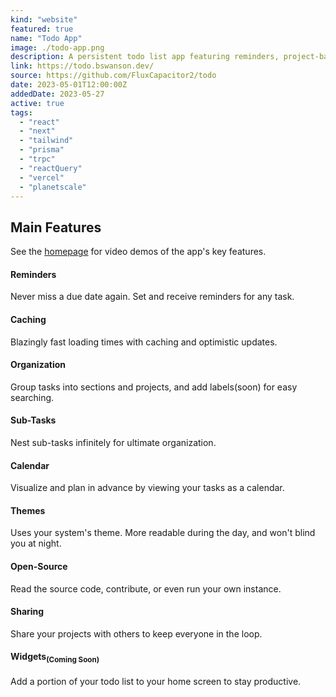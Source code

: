 ```yaml
---
kind: "website"
featured: true
name: "Todo App"
image: ./todo-app.png
description: A persistent todo list app featuring reminders, project-based organization, infinite sub-tasks, and multiple layouts.
link: https://todo.bswanson.dev/
source: https://github.com/FluxCapacitor2/todo
date: 2023-05-01T12:00:00Z
addedDate: 2023-05-27
active: true
tags:
  - "react"
  - "next"
  - "tailwind"
  - "prisma"
  - "trpc"
  - "reactQuery"
  - "vercel"
  - "planetscale"
---
```


## Main Features

See the [homepage](https://todo.bswanson.dev/) for video demos of the app's key features.

#### Reminders

Never miss a due date again. Set and receive reminders for any task.

#### Caching

Blazingly fast loading times with caching and optimistic updates.

#### Organization

Group tasks into sections and projects, and add labels(soon) for easy searching.

#### Sub-Tasks

Nest sub-tasks infinitely for ultimate organization.

#### Calendar

Visualize and plan in advance by viewing your tasks as a calendar.

#### Themes

Uses your system's theme. More readable during the day, and won't blind you at night.

#### Open-Source

Read the source code, contribute, or even run your own instance.

#### Sharing

Share your projects with others to keep everyone in the loop.

#### Widgets<sub>(Coming Soon)</sub>

Add a portion of your todo list to your home screen to stay productive.
